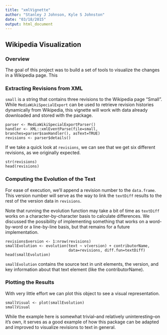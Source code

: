 ```yaml
---
title: "xmlVignette"
author: "Stanley J Johnson, Kyle S Johnston"
date: "03/18/2015"
output: html_document
---
```


## Wikipedia Visualization

### Overview
The goal of this project was to build a set of tools to visualize the changes
in a Wikipedia page. This 

### Extracting Revisions from XML
`small` is a string that contains three revisions to the Wikipedia page
"Small". While `MediaWikiSpecialExport` can be used to retrieve revision 
histories dynamically from Wikipedia, this vignette will work with data already
downloaded and stored with the package.

```
parser <- MediaWikiSpecialExportParser()
handler <- XML::xmlEventParse(file=small, branches=parser$saxHandler(), asText=TRUE)
revisions <- parser$details()
```

If we take a quick look at `revisions`, we can see that we get six
different revisions, as we originally expected.
```
str(revisions)
head(revisions)
```

### Computing the Evolution of the Text

For ease of execution, we'll append a revision number to the `data.frame`. This
version number will serve as the way to link the `textDiff` results to the
rest of the version data in `revisions`.

Note that running the evolution function may take a bit of time as `textDiff`
works on a character-by-character basis to calculate differences. We
discussed the possibility of implementing something that works on a 
word-by-word or a line-by-line basis, but that remains for a future
implementation.
```
revisions$version <- 1:nrow(revisions)
smallEvolution <- evolution(text ~ v(version) + contributorName, 
                            data=revisions, diff.fun=textDiff)
head(smallEvolution)
```

`smallEvolution` contains the source text in unit elements, the version, and 
key information about that text element (like the contributorName). 

### Plotting the Results

With very little effort we can plot this object to see a visual representation.

```
smallVisual <- plot(smallEvolution)
smallVisual
```

While the example here is somewhat trivial--and relatively uninteresting--on 
it's own, it serves as a good example of how this package can be adapted and 
improved to visualize revisions to text in general.